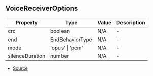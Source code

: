 ## VoiceReceiverOptions


| Property | Type | Value | Description |
| ----------- | ----------- | ----------- | ----------- |
| crc | boolean | N/A | - |
| end | EndBehaviorType | N/A | - |
| mode | 'opus' \| 'pcm' | N/A | - |
| silenceDuration | number | N/A | - |


- [Source](https://github.com/Androz2091/discord-player/blob/b73ce3f/packages/discord-player/src/Structures/VoiceReceiverNode.ts#L9)